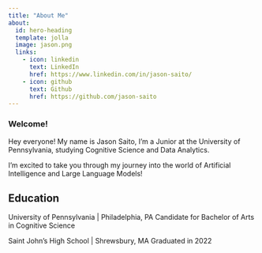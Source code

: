 ```yaml
---
title: "About Me"
about:
  id: hero-heading
  template: jolla
  image: jason.png
  links:
    - icon: linkedin
      text: LinkedIn
      href: https://www.linkedin.com/in/jason-saito/
    - icon: github
      text: Github
      href: https://github.com/jason-saito
---
```


### Welcome!

Hey everyone! My name is Jason Saito, I'm a Junior at the University of Pennsylvania, studying Cognitive Science and Data Analytics. 

I'm excited to take you through my journey into the world of Artificial Intelligence and Large Language Models!

## Education

University of Pennsylvania | Philadelphia, PA
Candidate for Bachelor of Arts in Cognitive Science

Saint John's High School | Shrewsbury, MA
Graduated in 2022
